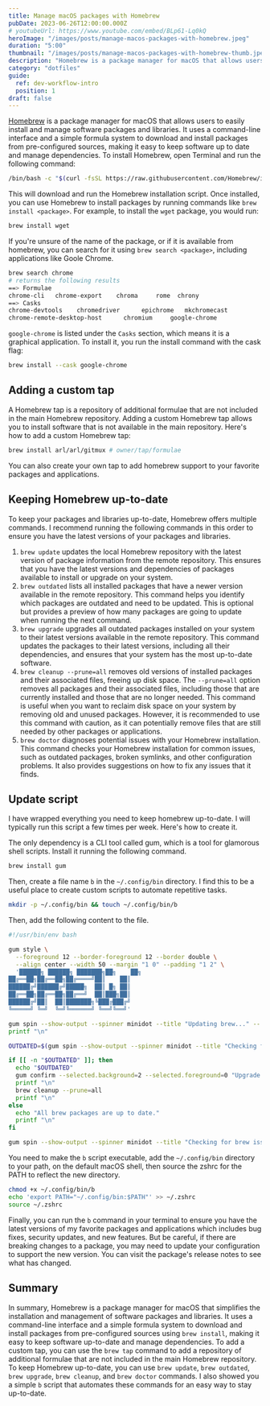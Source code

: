 ```yaml
---
title: Manage macOS packages with Homebrew
pubDate: 2023-06-26T12:00:00.000Z
# youtubeUrl: https://www.youtube.com/embed/BLp61-Lq0kQ
heroImage: "/images/posts/manage-macos-packages-with-homebrew.jpeg"
duration: "5:00"
thumbnail: "/images/posts/manage-macos-packages-with-homebrew-thumb.jpeg"
description: "Homebrew is a package manager for macOS that allows users to easily install and manage packages and libraries."
category: "dotfiles"
guide:
  ref: dev-workflow-intro
  position: 1
draft: false
---
```


[Homebrew](https://brew.sh/) is a package manager for macOS that allows users to easily install and manage software packages and libraries. It uses a command-line interface and a simple formula system to download and install packages from pre-configured sources, making it easy to keep software up to date and manage dependencies. To install Homebrew, open Terminal and run the following command:

```sh
/bin/bash -c "$(curl -fsSL https://raw.githubusercontent.com/Homebrew/install/HEAD/install.sh)"
```

This will download and run the Homebrew installation script. Once installed, you can use Homebrew to install packages by running commands like `brew install <package>`. For example, to install the `wget` package, you would run:

```sh
brew install wget
```

If you're unsure of the name of the package, or if it is available from homebrew, you can search for it using `brew search <package>`, including applications like Goole Chrome.

```sh
brew search chrome
# returns the following results
==> Formulae
chrome-cli   chrome-export    chroma     rome  chrony
==> Casks
chrome-devtools    chromedriver      epichrome   mkchromecast
chrome-remote-desktop-host      chromium     google-chrome

```

`google-chrome` is listed under the `Casks` section, which means it is a graphical application. To install it, you run the install command with the cask flag:

```sh
brew install --cask google-chrome
```

## Adding a custom tap

A Homebrew tap is a repository of additional formulae that are not included in the main Homebrew repository. Adding a custom Homebrew tap allows you to install software that is not available in the main repository. Here's how to add a custom Homebrew tap:

```sh
brew install arl/arl/gitmux # owner/tap/formulae
```

You can also create your own tap to add homebrew support to your favorite packages and applications.

## Keeping Homebrew up-to-date

To keep your packages and libraries up-to-date, Homebrew offers multiple commands. I recommend running the following commands in this order to ensure you have the latest versions of your packages and libraries.

1. `brew update` updates the local Homebrew repository with the latest version of package information from the remote repository. This ensures that you have the latest versions and dependencies of packages available to install or upgrade on your system.
2. `brew outdated` lists all installed packages that have a newer version available in the remote repository. This command helps you identify which packages are outdated and need to be updated. This is optional but provides a preview of how many packages are going to update when running the next command.
3. `brew upgrade` upgrades all outdated packages installed on your system to their latest versions available in the remote repository. This command updates the packages to their latest versions, including all their dependencies, and ensures that your system has the most up-to-date software.
4. `brew cleanup --prune=all` removes old versions of installed packages and their associated files, freeing up disk space. The `--prune=all` option removes all packages and their associated files, including those that are currently installed and those that are no longer needed. This command is useful when you want to reclaim disk space on your system by removing old and unused packages. However, it is recommended to use this command with caution, as it can potentially remove files that are still needed by other packages or applications.
5. `brew doctor` diagnoses potential issues with your Homebrew installation. This command checks your Homebrew installation for common issues, such as outdated packages, broken symlinks, and other configuration problems. It also provides suggestions on how to fix any issues that it finds.

## Update script

I have wrapped everything you need to keep homebrew up-to-date. I will typically run this script a few times per week. Here's how to create it.

The only dependency is a CLI tool called gum, which is a tool for glamorous shell scripts. Install it running the following command.

```sh
brew install gum
```

Then, create a file name `b` in the `~/.config/bin` directory. I find this to be a useful place to create custom scripts to automate repetitive tasks.

```sh
mkdir -p ~/.config/bin && touch ~/.config/bin/b
```

Then, add the following content to the file.

```sh title="~/.config/bin/b"
#!/usr/bin/env bash

gum style \
  --foreground 12 --border-foreground 12 --border double \
  --align center --width 50 --margin "1 0" --padding "1 2" \
  '██████╗ ██████╗ ███████╗██╗    ██╗
██╔══██╗██╔══██╗██╔════╝██║    ██║
██████╔╝██████╔╝█████╗  ██║ █╗ ██║
██╔══██╗██╔══██╗██╔══╝  ██║███╗██║
██████╔╝██║  ██║███████╗╚███╔███╔╝
╚═════╝ ╚═╝  ╚═╝╚══════╝ ╚══╝╚══╝'

gum spin --show-output --spinner minidot --title "Updating brew..." -- brew update
printf "\n"

OUTDATED=$(gum spin --show-output --spinner minidot --title "Checking for outdated brew packages" -- brew outdated)

if [[ -n "$OUTDATED" ]]; then
  echo "$OUTDATED"
  gum confirm --selected.background=2 --selected.foreground=0 "Upgrade the outdated formulae above?" && brew upgrade
  printf "\n"
  brew cleanup --prune=all
  printf "\n"
else
  echo "All brew packages are up to date."
  printf "\n"
fi

gum spin --show-output --spinner minidot --title "Checking for brew issues..." -- brew doctor
```

You need to make the `b` script executable, add the `~/.config/bin` directory to your path, on the default macOS shell, then source the zshrc for the PATH to reflect the new directory.

```sh
chmod +x ~/.config/bin/b
echo 'export PATH="~/.config/bin:$PATH"' >> ~/.zshrc
source ~/.zshrc
```

Finally, you can run the `b` command in your terminal to ensure you have the latest versions of my favorite packages and applications which includes bug fixes, security updates, and new features. But be careful, if there are breaking changes to a package, you may need to update your configuration to support the new version. You can visit the package's release notes to see what has changed.

## Summary

In summary, Homebrew is a package manager for macOS that simplifies the installation and management of software packages and libraries. It uses a command-line interface and a simple formula system to download and install packages from pre-configured sources using `brew install`, making it easy to keep software up-to-date and manage dependencies. To add a custom tap, you can use the `brew tap` command to add a repository of additional formulae that are not included in the main Homebrew repository. To keep Homebrew up-to-date, you can use `brew update`, `brew outdated`, `brew upgrade`, `brew cleanup`, and `brew doctor` commands. I also showed you a simple `b` script that automates these commands for an easy way to stay up-to-date.
